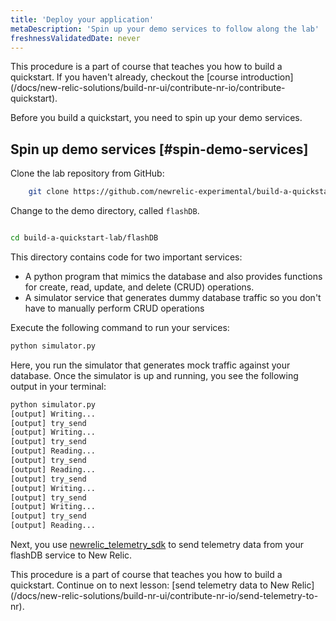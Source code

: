 ```yaml
---
title: 'Deploy your application'
metaDescription: 'Spin up your demo services to follow along the lab'
freshnessValidatedDate: never
---
```


<Callout variant="tip">
    This procedure is a part of course that teaches you how to build a quickstart. If you haven't already, checkout the [course introduction](/docs/new-relic-solutions/build-nr-ui/contribute-nr-io/contribute-quickstart).
</Callout>


Before you build a quickstart, you need to spin up your demo services. 

## Spin up demo services [#spin-demo-services]

Clone the lab repository from GitHub: 

```bash
    git clone https://github.com/newrelic-experimental/build-a-quickstart-lab.git
``` 

Change to the demo directory, called `flashDB`.

```bash

cd build-a-quickstart-lab/flashDB

```

This directory contains code for two important services:

- A python program that mimics the database and also provides functions for create, read, update, and delete (CRUD) operations.
- A simulator service that generates dummy database traffic so you don't have to manually perform CRUD operations

Execute the following command to run your services:

```Python
python simulator.py
```

Here, you run the simulator that generates mock traffic against your database. Once the simulator is up and running, you see the following output in your terminal:

```bash animate
python simulator.py
[output] Writing...
[output] try_send
[output] Writing...
[output] try_send
[output] Reading...
[output] try_send
[output] Reading...
[output] try_send
[output] Writing...
[output] try_send
[output] Writing...
[output] try_send
[output] Reading...
```

Next, you use [newrelic_telemetry_sdk](https://github.com/newrelic/newrelic-telemetry-sdk-python) to send telemetry data from your flashDB service to New Relic.

<Callout variant="tip">
This procedure is a part of course that teaches you how to build a quickstart. Continue on to next lesson: [send telemetry data to New Relic](/docs/new-relic-solutions/build-nr-ui/contribute-nr-io/send-telemetry-to-nr).
</Callout>
